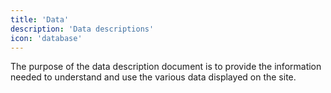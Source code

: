 ```yaml
---
title: 'Data'
description: 'Data descriptions'
icon: 'database'
---
```


The purpose of the data description document is to provide the information needed to understand and use the various data displayed on the site.

<AccordionGroup>
<ForSalePrice />
<ListedPrice />
<MarginPrice />
<MarketPrice />
<PurchasePrice />
<Profit />
<SellingPrice />
<SoldOn />
<SoldPrice />
<YieldRate />
</AccordionGroup>